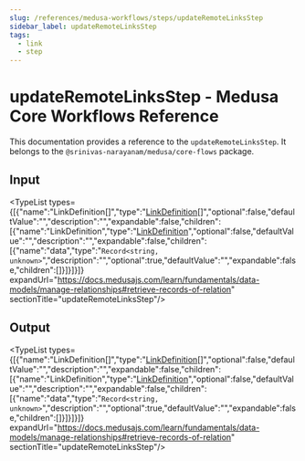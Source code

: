 ```yaml
---
slug: /references/medusa-workflows/steps/updateRemoteLinksStep
sidebar_label: updateRemoteLinksStep
tags:
  - link
  - step
---
```



# updateRemoteLinksStep - Medusa Core Workflows Reference

This documentation provides a reference to the `updateRemoteLinksStep`. It belongs to the `@srinivas-narayanam/medusa/core-flows` package.

## Input

<TypeList types={[{"name":"LinkDefinition[]","type":"[LinkDefinition](../../../../../types/ModulesSdkTypes/types/types.ModulesSdkTypes.LinkDefinition/page.mdx)[]","optional":false,"defaultValue":"","description":"","expandable":false,"children":[{"name":"LinkDefinition","type":"[LinkDefinition](../../../../../types/ModulesSdkTypes/types/types.ModulesSdkTypes.LinkDefinition/page.mdx)","optional":false,"defaultValue":"","description":"","expandable":false,"children":[{"name":"data","type":"`Record<string, unknown>`","description":"","optional":true,"defaultValue":"","expandable":false,"children":[]}]}]}]} expandUrl="https://docs.medusajs.com/learn/fundamentals/data-models/manage-relationships#retrieve-records-of-relation" sectionTitle="updateRemoteLinksStep"/>

## Output

<TypeList types={[{"name":"LinkDefinition[]","type":"[LinkDefinition](../../../../../types/ModulesSdkTypes/types/types.ModulesSdkTypes.LinkDefinition/page.mdx)[]","optional":false,"defaultValue":"","description":"","expandable":false,"children":[{"name":"LinkDefinition","type":"[LinkDefinition](../../../../../types/ModulesSdkTypes/types/types.ModulesSdkTypes.LinkDefinition/page.mdx)","optional":false,"defaultValue":"","description":"","expandable":false,"children":[{"name":"data","type":"`Record<string, unknown>`","description":"","optional":true,"defaultValue":"","expandable":false,"children":[]}]}]}]} expandUrl="https://docs.medusajs.com/learn/fundamentals/data-models/manage-relationships#retrieve-records-of-relation" sectionTitle="updateRemoteLinksStep"/>
